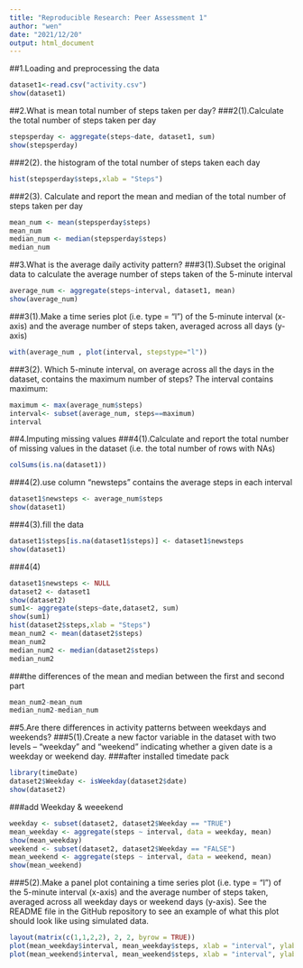 ---
title: "Reproducible Research: Peer Assessment 1"
author: "wen"
date: "2021/12/20"
output: html_document
---
##1.Loading and preprocessing the data
```{r,echo = TRUE}
dataset1<-read.csv("activity.csv")
show(dataset1)

```
##2.What is mean total number of steps taken per day?
###2(1).Calculate the total number of steps taken per day
```{r,echo = TRUE}
stepsperday <- aggregate(steps~date, dataset1, sum)
show(stepsperday)
```
###2(2). the histogram of the total number of steps taken each day
```{r,echo = TRUE}
hist(stepsperday$steps,xlab = "Steps")
```
###2(3). Calculate and report the mean and median of the total number of steps taken per day
```{r,echo = TRUE}
mean_num <- mean(stepsperday$steps)
mean_num
median_num <- median(stepsperday$steps)
median_num
```
##3.What is the average daily activity pattern?
###3(1).Subset the original data to calculate the average number of steps taken of the 5-minute interval
```{r,echo = TRUE}
average_num <- aggregate(steps~interval, dataset1, mean)
show(average_num)
```
###3(1).Make a time series plot (i.e. \color{red}{\verb|type = "l"|}type = "l") of the 5-minute interval (x-axis) and the average number of steps taken, averaged across all days (y-axis)
```{r,echo = TRUE}
with(average_num , plot(interval, stepstype="l"))
```
###3(2). Which 5-minute interval, on average across all the days in the dataset, contains the maximum number of steps?
The interval contains maximum:
```{r,echo = TRUE}
maximum <- max(average_num$steps)
interval<- subset(average_num, steps==maximum)
interval
```
##4.Imputing missing values
###4(1).Calculate and report the total number of missing values in the dataset (i.e. the total number of rows with NAs)
```{r,echo = TRUE}
colSums(is.na(dataset1))
```
###4(2).use column "newsteps" contains the average steps in each interval
```{r,echo = TRUE}
dataset1$newsteps <- average_num$steps
show(dataset1)
```
###4(3).fill the data
```{r,echo = TRUE}
dataset1$steps[is.na(dataset1$steps)] <- dataset1$newsteps
show(dataset1)
```
###4(4)
```{r,echo = TRUE}
dataset1$newsteps <- NULL
dataset2 <- dataset1
show(dataset2)
sum1<- aggregate(steps~date,dataset2, sum)
show(sum1)
hist(dataset2$steps,xlab = "Steps")
mean_num2 <- mean(dataset2$steps)
mean_num2
median_num2 <- median(dataset2$steps)
median_num2
```
###the differences of the mean and median between the first and second part
```{r,echo = TRUE}
mean_num2-mean_num
median_num2-median_num
```
##5.Are there differences in activity patterns between weekdays and weekends?
###5(1).Create a new factor variable in the dataset with two levels – “weekday” and “weekend” indicating whether a given date is a weekday or weekend day.
###after installed timedate pack
```{r,echo=TRUE}
library(timeDate)
dataset2$Weekday <- isWeekday(dataset2$date)
show(dataset2)
```
###add Weekday & weeekend
```{r,echo = TRUE}
weekday <- subset(dataset2, dataset2$Weekday == "TRUE")
mean_weekday <- aggregate(steps ~ interval, data = weekday, mean)
show(mean_weekday)
weekend <- subset(dataset2, dataset2$Weekday == "FALSE")
mean_weekend <- aggregate(steps ~ interval, data = weekend, mean)
show(mean_weekend)
```
###5(2).Make a panel plot containing a time series plot (i.e. \color{red}{\verb|type = "l"|}type = "l") of the 5-minute interval (x-axis) and the average number of steps taken, averaged across all weekday days or weekend days (y-axis). See the README file in the GitHub repository to see an example of what this plot should look like using simulated data.
```{r,echo = TRUE}
layout(matrix(c(1,1,2,2), 2, 2, byrow = TRUE))
plot(mean_weekday$interval, mean_weekday$steps, xlab = "interval", ylab = "Number of steps", main ="Weekday") 
plot(mean_weekend$interval, mean_weekend$steps, xlab = "interval", ylab = "Number of steps", main ="Weekend")
```
